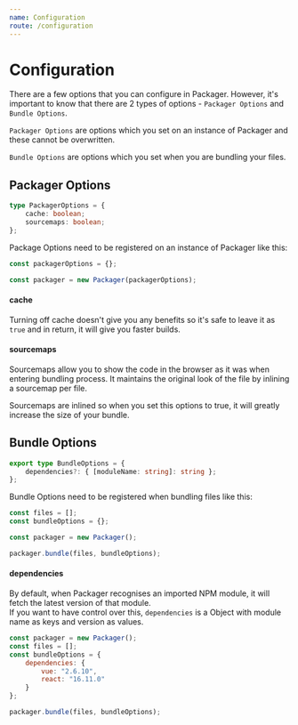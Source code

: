 ```yaml
---
name: Configuration
route: /configuration
---
```



# Configuration

There are a few options that you can configure in Packager. However, it's important to know that there are 2 types of options - `Packager Options` and `Bundle Options`.

`Packager Options` are options which you set on an instance of Packager and these cannot be overwritten.

`Bundle Options` are options which you set when you are bundling your files.

## Packager Options

```ts
type PackagerOptions = {
    cache: boolean;
    sourcemaps: boolean;
};
```

Package Options need to be registered on an instance of Packager like this:

```js
const packagerOptions = {};

const packager = new Packager(packagerOptions);
```

#### cache

Turning off cache doesn't give you any benefits so it's safe to leave it as `true` and in return, it will give you faster builds.

<ApiProps type="boolean" defaultValue="true" showUsage={false} />

#### sourcemaps

Sourcemaps allow you to show the code in the browser as it was when entering bundling process. It maintains the original look of the file by inlining a sourcemap per file.

<ApiProps type="boolean" defaultValue="false" showUsage={false} />
<Note>
    Sourcemaps are inlined so when you set this options to true, it will greatly
    increase the size of your bundle.
</Note>

## Bundle Options

```ts
export type BundleOptions = {
    dependencies?: { [moduleName: string]: string };
};
```

Bundle Options need to be registered when bundling files like this:

```js
const files = [];
const bundleOptions = {};

const packager = new Packager();

packager.bundle(files, bundleOptions);
```

#### dependencies

By default, when Packager recognises an imported NPM module, it will fetch the latest version of that module.  
If you want to have control over this, `dependencies` is a Object with module name as keys and version as values.

<ApiProps type="{ [moduleName: string]: string }" defaultValue="{}" />

```js usage=true
const packager = new Packager();
const files = [];
const bundleOptions = {
    dependencies: {
        vue: "2.6.10",
        react: "16.11.0"
    }
};

packager.bundle(files, bundleOptions);
```
